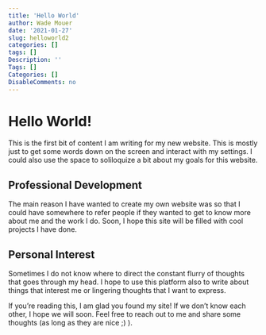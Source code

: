 ```yaml
---
title: 'Hello World'
author: Wade Mouer
date: '2021-01-27'
slug: helloworld2
categories: []
tags: []
Description: ''
Tags: []
Categories: []
DisableComments: no
---
```

# Hello World!

This is the first bit of content I am writing for my new website. This is mostly just to get some words down on the screen and interact with my settings. I could also use the space to soliloquize a bit about my goals for this website. 

## Professional Development

The main reason I have wanted to create my own website was so that I could have somewhere to refer people if they wanted to get to know more about me and the work I do. Soon, I hope this site will be filled with cool projects I have done. 

## Personal Interest

Sometimes I do not know where to direct the constant flurry of thoughts that goes through my head. I hope to use this platform also to write about things that interest me or lingering thoughts that I want to express. 

If you're reading this, I am glad you found my site! If we don't know each other, I hope we will soon. Feel free to reach out to me and share some thoughts (as long as they are nice ;) ). 